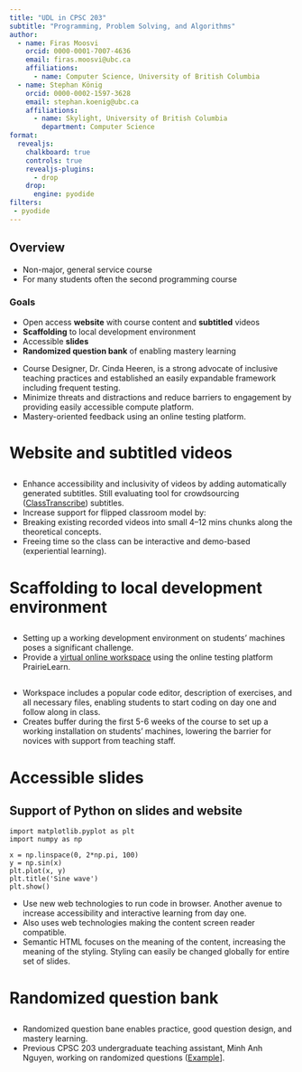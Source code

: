 ```yaml
---
title: "UDL in CPSC 203"
subtitle: "Programming, Problem Solving, and Algorithms"
author:
  - name: Firas Moosvi
    orcid: 0000-0001-7007-4636
    email: firas.moosvi@ubc.ca
    affiliations:
      - name: Computer Science, University of British Columbia
  - name: Stephan König
    orcid: 0000-0002-1597-3628
    email: stephan.koenig@ubc.ca
    affiliations:
      - name: Skylight, University of British Columbia
        department: Computer Science
format:
  revealjs:
    chalkboard: true
    controls: true
    revealjs-plugins:
      - drop
    drop:
      engine: pyodide
filters:
 - pyodide
---
```


## Overview

-   Non-major, general service course
-   For many students often the second programming course

### Goals

-   Open access **website** with course content and **subtitled** videos
-   **Scaffolding** to local development environment
-   Accessible **slides**
-   **Randomized question bank** of enabling mastery learning

::: notes
-   Course Designer, Dr. Cinda Heeren, is a strong advocate of inclusive teaching practices and established an easily expandable framework including frequent testing.
-   Minimize threats and distractions and reduce barriers to engagement by providing easily accessible compute platform.
-   Mastery-oriented feedback using an online testing platform.
:::

# Website and subtitled videos

## {#website-and-videos .centered background-iframe="https://firas.moosvi.com/courses/cpsc203/2023_WT2/notes/week04/videos.html" background-interactive="true"}

::: notes
-   Enhance accessibility and inclusivity of videos by adding automatically generated subtitles.
Still evaluating tool for crowdsourcing ([ClassTranscribe](https://classtranscribe.illinois.edu/){target="_blank"}) subtitles.
-   Increase support for flipped classroom model by:
-   Breaking existing recorded videos into small 4--12 mins chunks along the theoretical concepts.
-   Freeing time so the class can be interactive and demo-based (experiential learning).
:::

# Scaffolding to local development environment

## {#pl-workspace .centered background-image="images/pl-workspace.png" background-size="contain"}

::: notes
-   Setting up a working development environment on students' machines poses a significant challenge.
-   Provide a [virtual online workspace](https://ca.prairielearn.com/pl/course_instance/6665/instructor/question/306967/preview){target="_blank"} using the online testing platform PrairieLearn.
:::

## {#vs-code-workspace .centered background-image="images/vs-code-workspace.png" background-size="contain"}

::: notes
-   Workspace includes a popular code editor, description of exercises, and all necessary files, enabling students to start coding on day one and follow along in class.
-   Creates buffer during the first 5-6 weeks of the course to set up a working installation on students' machines, lowering the barrier for novices with support from teaching staff.
:::

# Accessible slides

## Support of Python on slides and website {.scrollable}

```pyodide-python
import matplotlib.pyplot as plt
import numpy as np

x = np.linspace(0, 2*np.pi, 100)
y = np.sin(x)
plt.plot(x, y)
plt.title('Sine wave')
plt.show()
```

::: notes
-   Use new web technologies to run code in browser.
Another avenue to increase accessibility and interactive learning from day one.
-   Also uses web technologies making the content screen reader compatible.
-   Semantic HTML focuses on the meaning of the content, increasing the meaning of the styling.
Styling can easily be changed globally for entire set of slides.
:::

# Randomized question bank

## {#randomized-question-variant-1 .centered background-image="images/randomized-question_variant-1.png" background-size="contain"}

## {#randomized-question-variant-2 .centered background-image="images/randomized-question_variant-2.png" background-size="contain"}

::: notes
-   Randomized question bane enables practice, good question design, and mastery learning.
-   Previous CPSC 203 undergraduate teaching assistant, Minh Anh Nguyen, working on randomized questions ([Example](https://ca.prairielearn.com/pl/course_instance/6665/instructor/question/341155/preview){target="_blank"}].
:::
